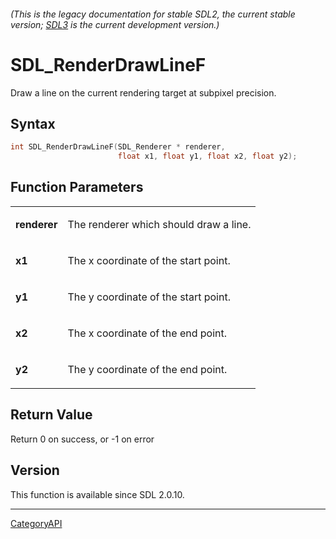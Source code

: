 ====== (This is the legacy documentation for stable SDL2, the current stable version; [https://wiki.libsdl.org/SDL3/ SDL3] is the current development version.) ======
= SDL_RenderDrawLineF =

Draw a line on the current rendering target at subpixel precision.

== Syntax ==

<syntaxhighlight lang='c'>
int SDL_RenderDrawLineF(SDL_Renderer * renderer,
                        float x1, float y1, float x2, float y2);
</syntaxhighlight>

== Function Parameters ==

{|
|'''renderer'''
|The renderer which should draw a line.
|-
|'''x1'''
|The x coordinate of the start point.
|-
|'''y1'''
|The y coordinate of the start point.
|-
|'''x2'''
|The x coordinate of the end point.
|-
|'''y2'''
|The y coordinate of the end point.
|}

== Return Value ==

Return 0 on success, or -1 on error

== Version ==

This function is available since SDL 2.0.10.

----
[[CategoryAPI]]


